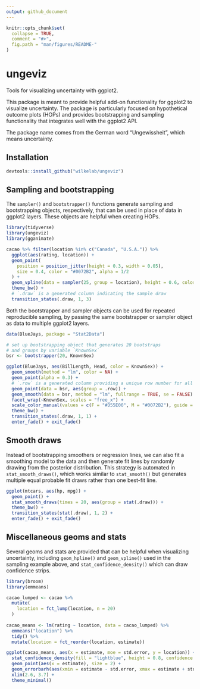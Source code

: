 ```yaml
---
output: github_document
---
```


<!-- README.md is generated from README.Rmd. Please edit that file -->

```r
knitr::opts_chunk$set(
  collapse = TRUE,
  comment = "#>",
  fig.path = "man/figures/README-"
)
```

# ungeviz

Tools for visualizing uncertainty with ggplot2.

This package is meant to provide helpful add-on functionality for ggplot2 to 
visualize uncertainty. The package is particularly focused on hypothetical
outcome plots (HOPs) and provides bootstrapping and sampling functionality
that integrates well with the ggplot2 API.

The package name comes from the German word "Ungewissheit", which means uncertainty.

## Installation

```r
devtools::install_github("wilkelab/ungeviz")
```

## Sampling and bootstrapping {#bootstrap}

The `sampler()` and `bootstrapper()` functions generate sampling and bootstrapping
objects, respectively, that can be used in place of data in ggplot2 layers. These objects are helpful when creating HOPs.

```r
library(tidyverse)
library(ungeviz)
library(gganimate)

cacao %>% filter(location %in% c("Canada", "U.S.A.")) %>%
  ggplot(aes(rating, location)) +
  geom_point(
    position = position_jitter(height = 0.3, width = 0.05), 
    size = 0.4, color = "#0072B2", alpha = 1/2
  ) +
  geom_vpline(data = sampler(25, group = location), height = 0.6, color = "#D55E00") +
  theme_bw() + 
  # `.draw` is a generated column indicating the sample draw
  transition_states(.draw, 1, 3)
```

Both the bootstrapper and sampler objects can be used for repeated reproducible sampling, by passing the same bootstrapper or sampler object as data to multiple ggplot2 layers.

```r
data(BlueJays, package = "Stat2Data")

# set up bootstrapping object that generates 20 bootstraps
# and groups by variable `KnownSex`
bsr <- bootstrapper(20, KnownSex)

ggplot(BlueJays, aes(BillLength, Head, color = KnownSex)) +
  geom_smooth(method = "lm", color = NA) +
  geom_point(alpha = 0.3) +
  # `.row` is a generated column providing a unique row number for all rows
  geom_point(data = bsr, aes(group = .row)) +
  geom_smooth(data = bsr, method = "lm", fullrange = TRUE, se = FALSE) +
  facet_wrap(~KnownSex, scales = "free_x") +
  scale_color_manual(values = c(F = "#D55E00", M = "#0072B2"), guide = "none") +
  theme_bw() +
  transition_states(.draw, 1, 1) + 
  enter_fade() + exit_fade()
```

## Smooth draws {#smooth-draws}

Instead of bootstrapping smoothers or regression lines, we can also fit a smoothing model to the data and then generate fit lines by randomly drawing from the posterior distribution. This strategy is automated in `stat_smooth_draws()`, which works similar to `stat_smooth()` but generates multiple equal probable fit draws rather than one best-fit line. 

```r
ggplot(mtcars, aes(hp, mpg)) + 
  geom_point() +
  stat_smooth_draws(times = 20, aes(group = stat(.draw))) + 
  theme_bw() +
  transition_states(stat(.draw), 1, 2) +
  enter_fade() + exit_fade()
```


## Miscellaneous geoms and stats {#geoms-stats}

Several geoms and stats are provided that can be helpful when visualizing uncertainty, including `geom_hpline()` and `geom_vpline()` used in the sampling example above, and `stat_confidence_density()` which can draw confidence strips.

```r
library(broom)
library(emmeans)

cacao_lumped <- cacao %>%
  mutate(
    location = fct_lump(location, n = 20)
  )
  
cacao_means <- lm(rating ~ location, data = cacao_lumped) %>%
  emmeans("location") %>%
  tidy() %>%
  mutate(location = fct_reorder(location, estimate))

ggplot(cacao_means, aes(x = estimate, moe = std.error, y = location)) +
  stat_confidence_density(fill = "lightblue", height = 0.8, confidence = 0.68) +
  geom_point(aes(x = estimate), size = 2) +
  geom_errorbarh(aes(xmin = estimate - std.error, xmax = estimate + std.error), height = 0.5) +
  xlim(2.6, 3.7) +
  theme_minimal()
```

